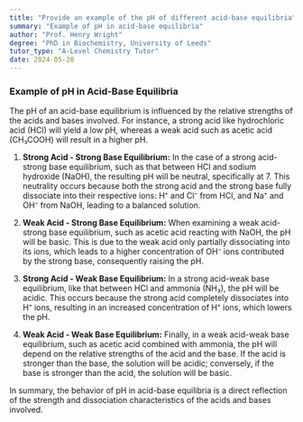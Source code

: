 ```yaml
---
title: "Provide an example of the pH of different acid-base equilibria"
summary: "Example of pH in acid-base equilibria"
author: "Prof. Henry Wright"
degree: "PhD in Biochemistry, University of Leeds"
tutor_type: "A-Level Chemistry Tutor"
date: 2024-05-20
---
```


### Example of pH in Acid-Base Equilibria

The pH of an acid-base equilibrium is influenced by the relative strengths of the acids and bases involved. For instance, a strong acid like hydrochloric acid (HCl) will yield a low pH, whereas a weak acid such as acetic acid (CH₃COOH) will result in a higher pH.

1. **Strong Acid - Strong Base Equilibrium:**
   In the case of a strong acid-strong base equilibrium, such as that between HCl and sodium hydroxide (NaOH), the resulting pH will be neutral, specifically at $7$. This neutrality occurs because both the strong acid and the strong base fully dissociate into their respective ions: H⁺ and Cl⁻ from HCl, and Na⁺ and OH⁻ from NaOH, leading to a balanced solution.

2. **Weak Acid - Strong Base Equilibrium:**
   When examining a weak acid-strong base equilibrium, such as acetic acid reacting with NaOH, the pH will be basic. This is due to the weak acid only partially dissociating into its ions, which leads to a higher concentration of OH⁻ ions contributed by the strong base, consequently raising the pH.

3. **Strong Acid - Weak Base Equilibrium:**
   In a strong acid-weak base equilibrium, like that between HCl and ammonia (NH₃), the pH will be acidic. This occurs because the strong acid completely dissociates into H⁺ ions, resulting in an increased concentration of H⁺ ions, which lowers the pH.

4. **Weak Acid - Weak Base Equilibrium:**
   Finally, in a weak acid-weak base equilibrium, such as acetic acid combined with ammonia, the pH will depend on the relative strengths of the acid and the base. If the acid is stronger than the base, the solution will be acidic; conversely, if the base is stronger than the acid, the solution will be basic.

In summary, the behavior of pH in acid-base equilibria is a direct reflection of the strength and dissociation characteristics of the acids and bases involved.
    